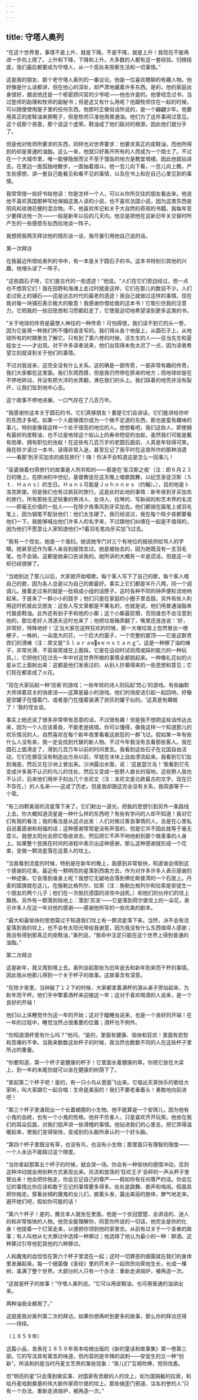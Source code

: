 ```yaml
---
---
---
```

title: 守塔人奥列
---




“在这个世界里，事情不是上升，就是下降。不是不降，就是上升！我现在不能再进一步向上爬了。上升和下降，下降和上升，大多数的人都有这一套经验。归根结底，我们最后都要成为守塔人，从一个高处来观察生活和一切事情。”

这是我的朋友、那个老守塔人奥列的一番议论。他是一位喜欢瞎聊的有趣人物。他好像是什么话都讲，但在他心的深处，却严肃地藏着许多东西。是的，他的家庭出身很好，据说他还是一个枢密顾问官的少爷呢——他也许是的。他曾经念过书，当过塾师的助理和牧师的副秘书；但是这又有什么用呢？他跟牧师住在一起的时候，可以随便使用屋子里的任何东西。他那时正像俗话所说的，是一个翩翩少年。他要用真正的皮鞋油来擦靴子，但是牧师只准他用普通油。他们为了这件事闹过意见。这个说那个吝啬，那个说这个虚荣。鞋油成了他们敌对的根源，因此他们就分手了。

但是他对牧师所要求的东西，同样也对世界要求：他要求真正的皮鞋油，而他所得到的却是普通的油脂。这么一来，他就只好离开所有的人而成为一个隐士了。不过在一个大城市里，唯一能够隐居而又不至于饿饭的地方是教堂塔楼。因此他就钻进去，在里边一面孤独地散步，一面抽着烟斗。他一忽儿向下看，一忽儿向上瞧，产生些感想，讲一套自己能看见和看不见的事情，以及在书上和在自己心里见到的事情。

我常常借一些好书给他读：你是怎样一个人，可以从你所交往的朋友看出来。他说他不喜欢英国那种写给保姆这类人读的小说，也不喜欢法国小说，因为这类东西是阴风和玫瑰花梗的混合物。不，他喜欢传记和关于大自然的奇观的书籍。我每年至少要拜访他一次——一般是新年以后的几天内。他总是把他在这新旧年关交替时所产生的一些感想东扯西拉地谈一阵子。

我想把我两天拜访他的情形谈一谈，我尽量引用他自己说的话。

第一次拜访

在我最近所借给奥列的书中，有一本是关于圆石子的书。这本书特别引其他的兴趣，他埋头读了一阵子。

“这些圆石子呀，它们是古代的一些遗迹！”他说。“人们在它们旁边经过，但一点也不想其它们！我在田野和海滩上走过时就是这样，它们在那儿的数目不少。人们走过街上的铺石——这是远古时代的最老的遗迹！我自己就做过这样的事情。现在我对每一块铺石表示极大的敬意！我感谢你借给我的这本书！它吸引住我的注意力，它把我的一些旧思想和习惯都赶走了，它使我迫切地希望读到更多这类的书。

“关于地球的传奇是最使人神往的一种传奇！可怕得很，我们读不到它的头一卷，因为它是用一种我们所不懂的语言写的。我们得从各个地层上，从圆石子上，从地球所有的时期里去了解它。只有到了第六卷的时候，活生生的人——亚当先生和夏娃女士——才出现。对于许多读者说来，他们出现得未免太迟了一点，因为读者希望立刻就读到关于他们的事情。

不过对我说来，这完全没有什么关系。这的确是一部传奇，一部非常有趣的传奇，我们大家都在这里面。我们东爬西摸，但是我仍然停在原来的地方；而地球却是在不停地转动，并没有把大洋的水弄翻，淋在我们的头上。我们踩着的地壳并没有裂开，让我们坠到地中心去。

这个故事不停地进展，一口气存在了几百万年。

“我感谢你这本关于圆石的书。它们真够朋友！要是它们会讲话，它们能讲给你听的东西才多呢。如果一个人能够偶尔成为一个微不足道的东西，那也是蛮有趣味的事儿，特别是像我这样一个处于很高的地位的人。想想看吧，我们这些人，即使拥有最好的皮鞋油，也不过是地球这个蚁山上的寿命短促的虫蚁，虽然我们可能是戴有勋章、拥有职位的虫蚁！在这些有几百万岁的老圆石面前，人真是年轻得可笑。我在除夕读过一本书，读得非常入迷，甚至忘记了我平时在这夜所作的那种消遗——看那‘到牙买加去的疯狂旅行’！嗨！你决不会知道这是怎么一回事儿！

“巫婆骑着扫帚旅行的故事是人所共知的——那是在‘圣汉斯之夜’（注：即６月２３日的晚上。在欧洲的中世纪，基督教徒在这天晚上唱歌跳舞，以纪念圣徒汉斯（Ｓｔ．Ｈａｎｓ）的生日。Ｈａｎｓ可能是Ｊｏｈｎｎｅｓ（约翰）。），目的地是卜洛克斯堡。但是我们也有过疯狂的旅行。这是此时此地的事情：新年夜到牙买加去的旅行。所有那些无足轻重的男诗人、女诗人、拉琴的、写新闻的和艺术界的名流——即毫无价值的一批人——在除夕夜乘风到牙买加去。他们都骑在画笔上或羽毛笔上，因为钢笔不配驮他们：他们太生硬了。我已经说过，我在每个除夕夜都要看他们一下。我能够喊出他们许多人的名字来，不过跟他们纠缠在一起是不值得的，因为他们不愿意让人家知道他们*?着羽毛笔向牙买加飞过去。

“我有一个侄女。她是一个渔妇。她说她专门对三个有地位的报纸供给骂人的字眼。她甚至还作为客人亲自到报馆去过。她是被抬去的，因为她既没有一支羽毛笔，也不会骑。这都是她亲口告诉我的。她所讲的大概有一半是谎话，但是这一半却已经很够了。

“当她到达了那儿以后，大家就开始唱歌。每个客人写下了自己的歌，每个客人唱自己的歌，因为各人总是以为自己的歌最好。事实上它们都是半斤八两，同一个调调儿。接着走过来的就是一批结成小组的话匣子。这时各种不同的钟声便轮流地响起来。于是来了一群小小的鼓手；他们只是在家庭的小圈子里击鼓。另外有些人利用这时机彼此交朋友：这些人写文章都是不署名的，也就是说，他们用普通油脂来代替皮鞋油。此外还有刽子手和他的小厮；这个小厮最狡猾，否则谁也不会注意到他的。那位老好人清道夫这时也来了；他把垃圾箱弄翻了，嘴里还连连说：‘好，非常好，特殊地好！’正当大家在这样狂欢的时候，那一大堆垃圾上忽然冒出一根梗子，一株树，一朵庞大的花，一个巨大的菌子，一个完整的屋顶——它是这群贵宾们的滑棒（注：原文是“Ｓｌａｒａeeｅｎｓｔａｎｇ”。这是一种擦了油的棒子，非常光滑，不容易爬或在上面踩。它是在运动时试验爬或踩的能力的一种玩具。），它把他们在过去一年中对这世界所做的事情全都挑起来。一种像礼花似的火星从它上面射出来：这都是他们发表过的、从别人抄袭得来的一些思想和意见；它们现在都变成了火花。

“现在大家玩起一种‘烧香’的游戏；一些年轻的诗人则玩起‘焚心’的游戏。有些幽默大师讲着双关的俏皮话——这算是最小的游戏。他们的俏皮话引起一起回响，好像是空罐子在撞着门、或者是门在撞着装满了炭灰的罐子似的。‘这真是有趣极了！’我的侄女说。

事实上她还说了很多非常带有恶意的话，不过很有趣！但是我不想把这些话传达出来，因为一个人应该善良，不能老是挑错。你可以懂得，像我这样一个知道那儿的欢乐情况的人，自然喜欢在每个新年夜里看看这疯狂的一群飞过。假如某一年有些什么人没有来，我一定会找到代替的新人物。不过今年我没有去看那些客人。我在圆石上面滑走了，滑到几百万年以前的时间里去。我看到这些石子在北国自由活动，它们在挪亚没有制造出方舟以前，早就在冰块上自由漂流起来。我看到它们坠到海底，然后又在沙洲上冒出来。沙洲露出水面，说：‘这是瑟兰岛！’我看到它先变成许多我不认识的鸟儿的住处，然后又变成一些野人酋长的宿地。这些野人我也不认识，后来他们用斧子刻出几个龙尼文（注：龙尼文是北欧最古的文字，现在已不存在。）的人名来——这成了历史。但是我却跟这完全没有关系，我简直等于一个零。

“有三四颗美丽的流星落下来了。它们射出一道光，把我的思想引到另外一条路线上去。你大概知道流星是一种什么样的东西吧？有些有学问的人却不知道！我对它们有我的看法；我的看法是从这点出发：人们对做过善良事情的人，总是在心里私自说着感谢和祝福的话；这种感谢常常是没有声音的，但是它并不因此就等于毫无意义。我想太阳光会把它吸收进去，然后把它不声不响地射到那个做善事的人身上。如果整个民族在时间的进程中表示出这种感谢，那么这种感谢就形成一个花束，变做一颗流星落在这善人的坟上。

“当我看到流星的时候，特别是在新年的晚上，我感到非常愉快，知道谁会得到这个感谢的花束。最近有一颗明亮的星落到西南方去，作为对许多许多人表示感谢的一种迹象。它会落到谁身上呢？我想它无疑地会落到佛伦斯堡湾的一个石崖上。丹麦的国旗就在这儿，在施勒比格列尔、拉索（注：施勒比格列尔和拉索是安徒生一个朋友的两个儿子；他们在一次抵抗德国的进攻中战死。）和他们的伙伴们的坟上飘扬。另外有一颗落到陆地上：落到‘苏洛’——它是落到荷尔堡坟上的一朵花，表示许多人在这一年对他的感谢——感谢他所写的一些优美的剧本。

“最大和最愉快的思想莫过于知道我们坟上有一颗流星落下来。当然，决不会有流星落到我的坟上，也不会有太阳光带给我谢意，因为我没有什么东西值得人感谢；我没有得到那真正的皮鞋油，”奥列说，“我命中注定只能在这个世界上得到普通的油脂。”

第二次拜访

这是新年，我又爬到塔上去。奥列谈起那些为旧年逝去和新年到来而干杯的事情。因此我从他那儿得到一个关于杯子的故事。这故事含有深意。

“在除夕夜里，当钟敲了１２下的时候，大家都拿着满杯的酒从桌子旁站起来，为新年而干杯。他们手中擎着酒杯来迎接这一年；这对于喜欢喝酒的人说来，是一个良好的开端！

他们以上床睡觉作为这一年的开始；这对于瞌睡虫说来，也是一个良好的开端！在一年的过程中，睡觉当然占很重要的位置；酒杯也不例外。

“你知道酒杯里有什么吗？”他问。“是的，里面有健康、愉快和狂欢！里面有悲愁和苦痛的不幸。当我来数数这些杯子的时候，我当然也数数不同的人在这些杯子里所占的重量。

“你要知道，第一个杯子是健康的杯子！它里面长着健康的草。你把它放在大梁上，到一年的末尾你就可以坐在健康的树荫下了。

“拿起第二个杯子吧！是的，有一只小鸟从里面飞出来。它唱出天真快乐的歌给大家听，叫大家跟它一起合唱：生命是美丽的！我们不要老垂着头！勇敢地向前进吧！

“第三个杯子里涌现出一个长着翅膀的小生物。他不能算是一个安琪儿，因为他有小鬼的血统，也有一个小鬼的性格。他并不伤害人，只是喜欢开开玩笑。他坐在我们的耳朵后面，对我们低声讲一些滑稽的事情。他钻进我们的心里去，把它弄得温暖起来，使我们变得愉快，变成别的头脑所承认的一个好头脑。

“第四个杯子里既没有草，也没有鸟，也没有小生物；那里面只有理智的限度——一个人永远不能超过这个限度。

“当你拿起那第五个杯子的时候，就会哭一场。你会有一种愉快的感情冲动，否则这种冲动就会用别种方式表现出来。风流和放荡的‘狂欢王子’会砰的一声从杯子里冒出来！他会把你拖走，你会忘记自己的尊严——假如你有任何尊严的话。你会忘记的事情比你应该和敢于忘记的事情要多得多。处处是跳舞、歌声和喧闹。假面具把你拖走。穿着丝绸的魔鬼的女儿们，披着头发，露出美丽的肢体，脾气地走来。避开她们吧，假如你可能的话！

“第六个杯子！是的，撒旦本人就坐在里面。他是一个衣冠楚楚、会讲话的、迷人的和非常愉快的人物。他完全能理解你，同意你所说的一切话，他完全是你的化身！他提着一个灯笼走来，以便把你领到他的家里去。从前有过关于一个圣者的故事；有人叫他从七大罪过中选择一种罪过；他选择了他认为最小的一种：醉酒。这种罪过引导他犯其他的六种罪过。

人和魔鬼的血恰恰在第六个杯子里混在一起；这时一切罪恶的细菌就在我们的身体里发展起来。每一个细菌像《圣经》里的芥末子一起欣欣向荣地生长，长成一棵树，盖满了整个世界。大部分的人只有一个办法：重新走进熔炉，被再造一次。

“这就是杯子的故事！”守塔人奥列说。“它可以用皮鞋油，也可用普通的油讲出来。

两种油我全都用了。”

这就是我对奥列第二次的拜访。如果你想再听到更多的故事，那么你的拜访还得——待续。

（１８５９年）

这篇小品，发表在１８５９年哥本哈根出版的《新的童话和故事集》第一卷第三部。它的写法具有寓言的味道，但内容则是辛辣的讽刺——安徒生的又一种“创新”。所讽刺的是当时丹麦文艺界的某些现象：“哥儿们”互相吹捧，党同伐愚。

但“明亮的星”只会落到做实事、对国家有贡献的人的坟上，如为国捐躯的拉索，和给丹麦戏剧奠基的伟大剧作家荷尔堡的坟上。那些搞歪门邪道、沽名钓誉的人“只有一个办法，重新走进熔炉，被再造一次。”